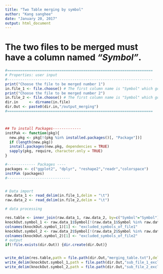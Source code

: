 ```yaml
---
title: "Two Table merging by symbol"
author: "Kang sanghee"
date: "January 20, 2017"
output: html_document
---
```


# The two files to be merged must have a column named *"Symbol"*.

```r

#===================================================================
# Properties: user input
#-------------------------------------------------------------------
print("Choose the file to be merged number 1")
in.file_1 <- file.choose() # The first column name is "Symbol" which gonna be the key for merging
print("Choose the file to be merged number 2")
in.file_2 <- file.choose() # The first column name is "Symbol" which gonna be the key for merging
dir.in     <- dirname(in.file)
dir.Out <- paste0(dir.in,"/output_merging")
#===================================================================



## To install Packages-------------
instPak <- function(pkg){
  new.pkg <- pkg[!(pkg %in% installed.packages()[, "Package"])]
  if (length(new.pkg)) 
  install.packages(new.pkg, dependencies = TRUE)
  sapply(pkg, require, character.only = TRUE)
}

#------------- Packages ----
packages <- c("ggplot2", "dplyr", "reshape2","readr","colorspace")
instPak (packages) 
#-----------------------------


# Data import
raw.data_1 <- read_delim(in.file_1,delim = "\t")
raw.data_2 <- read_delim(in.file_2,delim = "\t")

# data processing

res.table <- inner_join(raw.data_1, raw.data_2, by=c("Symbol"="Symbol"))
knockOut.symbol_1 <- raw.data_1$Symbol[!(raw.data_1$Symbol %in% raw.data_2$Symbol)] %>% as.data.frame
colnames(knockOut.symbol_1)[1] <- "excluded_symbols_of_file1"
knockOut.symbol_2 <- raw.data_2$Symbol[!(raw.data_2$Symbol %in% raw.data_1$Symbol)] %>% as.data.frame
colnames(knockOut.symbol_2)[1] <- "excluded_symbols_of_file2"
# output
if(!file.exists(dir.Out)) {dir.create(dir.Out)}


write_delim(res.table,path = file.path(dir.Out,"merging_table.txt"),delim = "\t",na = "")
write_delim(knockOut.symbol_1,path = file.path(dir.Out,"sub_file_1_excludedSymbols.txt"),delim = "\t",na = "")
write_delim(knockOut.symbol_2,path = file.path(dir.Out,"sub_file_2_excludedSymbols.txt"),delim = "\t",na = "")
```

